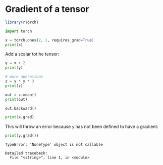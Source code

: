 # Gradient of a tensor

```r
library(rTorch)
```

```python
import torch

x = torch.ones(2, 2, requires_grad=True)
print(x)
```

Add a scalar tot he tensor:
```python
y = x + 2
print(y)
```


```python
# more operations
z = y * y * 3
print(z)
```

```python
out = z.mean()
print(out)
```

```python
out.backward()
```

```python
print(x.grad)
```

This will throw an error because `y` has not been defined to have a gradient:

```python
print(y.grad())
```

```
TypeError: 'NoneType' object is not callable

Detailed traceback: 
  File "<string>", line 1, in <module>
```  

